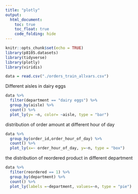 ```yaml
---
title: "plotly"
output: 
  html_document:
    toc: true
    toc_float: true
    code_folding: hide
---
```


```r
knitr::opts_chunk$set(echo = TRUE)
library(p8105.datasets)
library(tidyverse)
library(plotly)
library(viridis)
```

```r
data = read.csv("./orders_train_allvars.csv")
```

Different aisles in dairy eggs 
```r
data %>%
  filter(department == "dairy eggs") %>%
  group_by(aisle) %>%
  count() %>%
  plot_ly(y= ~n, color= ~aisle, type = "bar")

```
distribution of order amount at different hour of day

```r
data %>%
  group_by(order_id,order_hour_of_day) %>%
  count() %>%
  plot_ly(x=~ order_hour_of_day, y=~n, type = "box")
```

the distribution of reordered product in different department
```r
data %>%
  filter(reordered == 1) %>%
  group_by(department) %>%
  count() %>%
  plot_ly(labels =~department, values=~n, type = "pie")
```




























































































